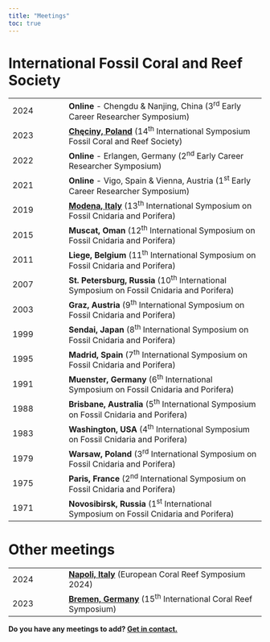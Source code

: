 ```yaml
---
title: "Meetings"
toc: true
---
```


# International Fossil Coral and Reef Society

|      |                                                                                                                                 |
|----------------|--------------------------------------------------------|
| 2024 | **Online** - Chengdu & Nanjing, China (3^rd^ Early Career Researcher Symposium)                                                 |
| 2023 | [**Chęciny, Poland**](https://fossilcoralreefs.com) (14^th^ International Symposium Fossil Coral and Reef Society)              |
| 2022 | **Online** - Erlangen, Germany (2^nd^ Early Career Researcher Symposium)                                                        |
| 2021 | **Online** - Vigo, Spain & Vienna, Austria (1^st^ Early Career Researcher Symposium)                                            |
| 2019 | [**Modena, Italy**](https://www.13thfossilcnidaria.unimore.it) (13^th^ International Symposium on Fossil Cnidaria and Porifera) |
| 2015 | **Muscat, Oman** (12^th^ International Symposium on Fossil Cnidaria and Porifera)                                               |
| 2011 | **Liege, Belgium** (11^th^ International Symposium on Fossil Cnidaria and Porifera)                                             |
| 2007 | **St. Petersburg, Russia** (10^th^ International Symposium on Fossil Cnidaria and Porifera)                                     |
| 2003 | **Graz, Austria** (9^th^ International Symposium on Fossil Cnidaria and Porifera)                                               |
| 1999 | **Sendai, Japan** (8^th^ International Symposium on Fossil Cnidaria and Porifera)                                               |
| 1995 | **Madrid, Spain** (7^th^ International Symposium on Fossil Cnidaria and Porifera)                                               |
| 1991 | **Muenster, Germany** (6^th^ International Symposium on Fossil Cnidaria and Porifera)                                           |
| 1988 | **Brisbane, Australia** (5^th^ International Symposium on Fossil Cnidaria and Porifera)                                         |
| 1983 | **Washington, USA** (4^th^ International Symposium on Fossil Cnidaria and Porifera)                                             |
| 1979 | **Warsaw, Poland** (3^rd^ International Symposium on Fossil Cnidaria and Porifera)                                              |
| 1975 | **Paris, France** (2^nd^ International Symposium on Fossil Cnidaria and Porifera)                                               |
| 1971 | **Novosibirsk, Russia** (1^st^ International Symposium on Fossil Cnidaria and Porifera)                                         |

# Other meetings

|      |                                                                                            |
|----------------|--------------------------------------------------------|
| 2024 | [**Napoli, Italy**](https://ecrs2024.eu) (European Coral Reef Symposium 2024)              |
| 2023 | [**Bremen, Germany**](https://www.icrs2022.de) (15^th^ International Coral Reef Symposium) |

**Do you have any meetings to add? [Get in contact.](mailto:lewis@ifcrs.org)**
